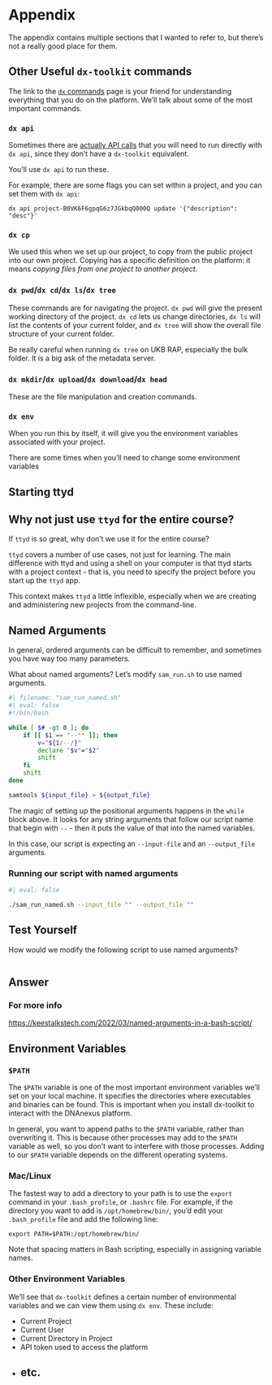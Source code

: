 # Appendix

The appendix contains multiple sections that I wanted to refer to, but there's not a really good place for them.

## Other Useful `dx-toolkit` commands

The link to the [`dx` commands](https://documentation.dnanexus.com/user/helpstrings-of-sdk-command-line-utilities) page is your friend for understanding everything that you do on the platform. We'll talk about some of the most important commands. 

### `dx api`

Sometimes there are [actually API calls](https://documentation.dnanexus.com/developer/api/api-directory) that you will need to run directly with `dx api`, since they don't have a `dx-toolkit` equivalent.  

You'll use `dx api` to run these.

For example, there are some flags you can set within a project, and you can set them with `dx api`:

```
dx api project-B0VK6F6gpqG6z7JGkbqQ000Q update '{"description": "desc"}'
```

### `dx cp`

We used this when we set up our project, to copy from the public project into our own project. Copying has a specific definition on the platform: it means *copying files from one project to another project*. 

### `dx pwd`/`dx cd`/`dx ls`/`dx tree`

These commands are for navigating the project. `dx pwd` will give the present working directory of the project. `dx cd` lets us change directories, `dx ls` will list the contents of your current folder, and `dx tree` will show the overall file structure of your current folder.

Be really careful when running `dx tree` on UKB RAP, especially the bulk folder. It is a big ask of the metadata server.

### `dx mkdir`/`dx upload`/`dx download`/`dx head`

These are the file manipulation and creation commands. 


### `dx env`

When you run this by itself, it will give you the environment variables associated with your project. 

There are some times when you'll need to change some environment variables



## Starting ttyd


:::{.callout-note}
## Why not just use `ttyd` for the entire course?

If `ttyd` is so great, why don't we use it for the entire course? 

`ttyd` covers a number of use cases, not just for learning. The main difference with ttyd and using a shell on your computer is that ttyd starts with a project context - that is, you need to specify the project before you start up the `ttyd` app. 

This context makes `ttyd` a little inflexible, especially when we are creating and administering new projects from the command-line. 

:::

## Named Arguments {#sec-named}

In general, ordered arguments can be difficult to remember, and sometimes you have way too many parameters.

What about named arguments? Let's modify `sam_run.sh` to use named arguments. 

```bash
#| filename: "sam_run_named.sh"
#| eval: false
#!/bin/bash

while [ $# -gt 0 ]; do
    if [[ $1 == "--"* ]]; then
        v="${1/--/}"
        declare "$v"="$2"
        shift
    fi
    shift
done

samtools ${input_file} > ${output_file}
```

The magic of setting up the positional arguments happens in the `while` block above. It looks for any string arguments that follow our script name that begin with `--` - then it puts the value of that into the named variables.

In this case, our script is expecting an `--input-file` and an `--output_file` arguments.

### Running our script with named arguments

```bash
#| eval: false

./sam_run_named.sh --input_file "" --output_file ""
```


:::{.callout-note}
## Test Yourself

How would we modify the following script to use named arguments?


```

```
:::

:::{.callout-note collapse="true"}
## Answer

:::

### For more info

<https://keestalkstech.com/2022/03/named-arguments-in-a-bash-script/>



## Environment Variables {#sec-environment}

### `$PATH`

The `$PATH` variable is one of the most important environment variables we'll set on your local machine. It specifies the directories where executables and binaries can be found. This is important when you install dx-toolkit to interact with the DNAnexus platform. 

In general, you want to append paths to the `$PATH` variable, rather than overwriting it. This is because other processes may add to the `$PATH` variable as well, so you don't want to interfere with those processes. Adding to our `$PATH` variable depends on the different operating systems.

### Mac/Linux

The fastest way to add a directory to your path is to use the `export` command in your `.bash_profile`, or `.bashrc` file. For example, if the directory you want to add is `/opt/homebrew/bin/`, you'd edit your `.bash_profile` file and add the following line:

```
export PATH=$PATH:/opt/homebrew/bin/
```

Note that spacing matters in Bash scripting, especially in assigning variable names. 

### Other Environment Variables

We'll see that `dx-toolkit` defines a certain number of environmental variables and we can view them using `dx env`. These include:

- Current Project
- Current User
- Current Directory in Project
- API token used to access the platform
- etc. 
---
